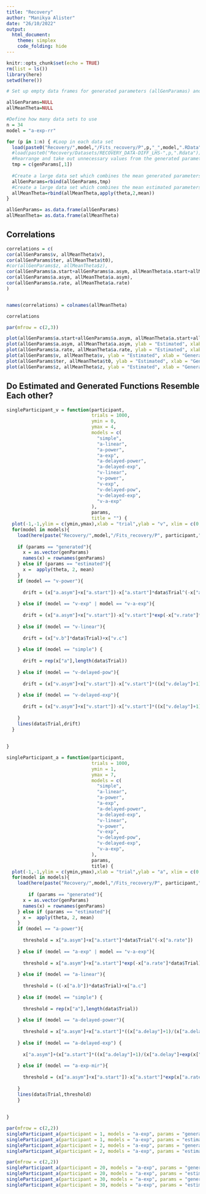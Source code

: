```yaml
---
title: "Recovery"
author: "Manikya Alister"
date: "26/10/2022"
output: 
  html_document:
    theme: simplex
    code_folding: hide
---
```


```r
knitr::opts_chunk$set(echo = TRUE)
rm(list = ls())
library(here)
setwd(here())
```


```r
# Set up empty data frames for generated parameters (allGenParamas) and estimated parameters (allMeanTheta)

allGenParams=NULL
allMeanTheta=NULL

#Define how many data sets to use
n = 34
model = "a-exp-rr"

for (p in 1:n) { #Loop in each data set
  load(paste0("Recovery/",model,"/Fits_recovery/P",p,"_",model,".RData"))
  #load(paste0("Recovery/Datasets/RECOVERY_DATA-DIFF_LHS-",p,".Rdata"))
  #Rearrange and take out unnecessary values from the generated parameters 
  tmp = c(genParams[,1])
  
  #Create a large data set which combines the mean generated parameters from all data sets
  allGenParams=rbind(allGenParams,tmp)
  #Create a large data set which combines the mean estimated parameters from all data sets
  allMeanTheta=rbind(allMeanTheta,apply(theta,2,mean))
}

allGenParams= as.data.frame(allGenParams)
allMeanTheta= as.data.frame(allMeanTheta)

```

## Correlations

```r
correlations = c(
cor(allGenParams$v, allMeanTheta$v),
cor(allGenParams$ter, allMeanTheta$t0),
#cor(allGenParams$z, allMeanTheta$z),  
cor(allGenParams$a.start+allGenParams$a.asym, allMeanTheta$a.start+allMeanTheta$a.asym),
cor(allGenParams$a.asym, allMeanTheta$a.asym),
cor(allGenParams$a.rate, allMeanTheta$a.rate)
)


names(correlations) = colnames(allMeanTheta)

correlations
```

```r
par(mfrow = c(2,3))

plot(allGenParams$a.start+allGenParams$a.asym, allMeanTheta$a.start+allMeanTheta$a.asym, ylab = "Estimated", xlab = "Generated", main = "a.start")
plot(allGenParams$a.asym, allMeanTheta$a.asym, ylab = "Estimated", xlab = "Generated", main = "a.asym")
plot(allGenParams$a.rate, allMeanTheta$a.rate, ylab = "Estimated", xlab = "Generated", main = "a.rate")
plot(allGenParams$v, allMeanTheta$v, ylab = "Estimated", xlab = "Generated", main = "a")
plot(allGenParams$ter, allMeanTheta$t0, ylab = "Estimated", xlab = "Generated", main = "t0")
plot(allGenParams$z, allMeanTheta$z, ylab = "Estimated", xlab = "Generated", main = "z")

```


## Do Estimated and Generated Functions Resemble Each other? 

```r
singleParticipant_v = function(participant,
                               trials = 1000,
                               ymin = 0,
                               ymax = 4,
                               models = c(
                                 "simple",
                                 "a-linear",
                                 "a-power",
                                 "a-exp",
                                 "a-delayed-power",
                                 "a-delayed-exp",
                                 "v-linear",
                                 "v-power",
                                 "v-exp",
                                 "v-delayed-pow",
                                 "v-delayed-exp",
                                 "v-a-exp"
                               ),
                               params,
                               title = "") {
  plot(-1,-1,ylim = c(ymin,ymax),xlab = "trial",ylab = "v", xlim = c(0,trials), main = title)
  for(model in models){
    load(here(paste("Recovery/",model,"/Fits_recovery/P", participant,"_",model,".Rdata", sep = "")))
    
    if (params == "generated"){
      x = as.vector(genParams)
      names(x) = rownames(genParams)
    } else if (params == "estimated"){
      x =  apply(theta, 2, mean)
    }
    if (model == "v-power"){
      
      drift = (x["a.asym"]+x["a.start"])-x["a.start"]*data$Trial^(-x["a.rate"])
      
    } else if (model == "v-exp" | model == "v-a-exp"){
      
      drift = (x["a.asym"]+x["v.start"])-x["v.start"]*exp(-x["v.rate"]*data$Trial)
      
    } else if (model == "v-linear"){
      
      drift = (x["v.b"]*data$Trial)+x["v.c"] 
      
    } else if (model == "simple") {
      
      drift = rep(x["a"],length(data$Trial))
      
    } else if (model == "v-delayed-pow"){
      
      drift = (x["v.asym"]+x["v.start"])-x["v.start"]*((x["v.delay"]+1)/(x["v.delay"]+data$Trial^(x["v.rate"])))
      
    } else if (model == "v-delayed-exp"){
      
      drift = (x["v.asym"]+x["v.start"])-x["v.start"]*((x["v.delay"]+1)/(x["v.delay"]+exp(x["v.rate"]*data$Trial)))
      
    }
    lines(data$Trial,drift)
  }
  
  
}
```

```r
singleParticipant_a = function(participant,
                               trials = 1000,
                               ymin = 1,
                               ymax = 7,
                               models = c(
                                 "simple",
                                 "a-linear",
                                 "a-power",
                                 "a-exp",
                                 "a-delayed-power",
                                 "a-delayed-exp",
                                 "v-linear",
                                 "v-power",
                                 "v-exp",
                                 "v-delayed-pow",
                                 "v-delayed-exp",
                                 "v-a-exp",
                               ),
                               params,
                               title) {
  plot(-1,-1,ylim = c(ymin,ymax),xlab = "trial",ylab = "a", xlim = c(0,trials), main = paste0(participant))
  for(model in models){
    load(here(paste("Recovery/",model,"/Fits_recovery/P", participant,"_",model,".Rdata", sep = "")))
    
        if (params == "generated"){
      x = as.vector(genParams)
      names(x) = rownames(genParams)
    } else if (params == "estimated"){
      x =  apply(theta, 2, mean)
    }
    if (model == "a-power"){
      
      threshold = x["a.asym"]+x["a.start"]*data$Trial^(-x["a.rate"])
      
    } else if (model == "a-exp" | model == "v-a-exp"){
      
      threshold = x["a.asym"]+x["a.start"]*exp(-x["a.rate"]*data$Trial)
      
    } else if (model == "a-linear"){
      
      threshold = ((-x["a.b"])*data$Trial)+x["a.c"]
      
    } else if (model == "simple") {
      
      threshold = rep(x["a"],length(data$Trial))
      
    } else if (model == "a-delayed-power"){
      
      threshold = x["a.asym"]+x["a.start"]*((x["a.delay"]+1)/(x["a.delay"]+data$Trial^(x["a.rate"])))
      
    } else if (model == "a-delayed-exp") {
      
      x["a.asym"]+(x["a.start"]*((x["a.delay"]+1)/(x["a.delay"]+exp(x["a.rate"]*data$Trial))))
      
    } else if (model == "a-exp-mir"){
      
      threshold = (x["a.asym"]+x["a.start"])-x["a.start"]*exp(x["a.rate"]*data$Trial)
      
    } 
    lines(data$Trial,threshold)
    }
  
  
}
```



```r
par(mfrow = c(2,2))
singleParticipant_a(participant = 1, models = "a-exp", params = "generated", title = "Generated", ymin = 0, ymax = 3)
singleParticipant_a(participant = 1, models = "a-exp", params = "estimated", title = "Estimated", ymin = 0, ymax = 3)
singleParticipant_a(participant = 2, models = "a-exp", params = "generated", ymin = 0, ymax = 3)
singleParticipant_a(participant = 2, models = "a-exp", params = "estimated", ymin = 0, ymax = 3)

```

```r
par(mfrow = c(2,2))
singleParticipant_a(participant = 20, models = "a-exp", params = "generated", ymin = 0, ymax = 3)
singleParticipant_a(participant = 20, models = "a-exp", params = "estimated", ymin = 0, ymax = 3)
singleParticipant_a(participant = 30, models = "a-exp", params = "generated", ymin = 0, ymax = 3)
singleParticipant_a(participant = 30, models = "a-exp", params = "estimated", ymin = 0, ymax = 3)
```

